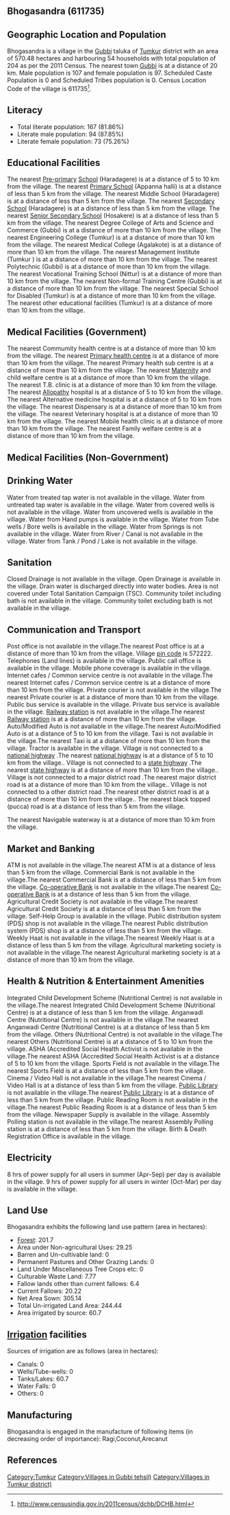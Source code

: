 {{Infobox settlement
| name=Bhogasandra
| native_name=
| native_name_lang=
| other_name=
| nickname=
| settlement_type=Village
| image_skyline=
| image_alt=
| image_caption=
| pushpin_map=India Karnataka
| pushpin_label_position=right
| pushpin_map_alt=
| pushpin_map_caption=Location in Karnataka, India
| latd=
| latm=
| lats=
| latNS=
| longd=
| longm=
| longs=
| longEW=
| coordinates_display=inline,title
| subdivision_type=Country
| subdivision_name={{flag|India}}
| subdivision_type1=[[States and territories of India|State]]
| subdivision_name1=Karnataka 
| subdivision_type2=[[List of districts of India|District]]
| subdivision_name2=Tumkur
| subdivision_type3=Tahsil
| subdivision_name3=Gubbi 
| website=
| established_title=<!-- Established -->
| established_date=
| founder=
| named_for=
| government_type=
| governing_body=
| unit_pref=Metric=
| area_footnotes=
| area_rank=
| area_total_km2=5.70
| elevation_footnotes=
| elevation_m=
| population_total=204
| population_as_of=2011
| population_rank=
| population_density_km2=35
| population_demonym=
| population_footnotes=
| demographics_type1=Languages
| demographics1_title1=Official
| demographics1_info1=[[Kannada language|Kannada]]
| timezone1=[[Indian Standard Time|IST]]
| utc_offset1==+5:30
| postal_code_type=[[Postal Index Number|PIN]]
| postal_code=572222
| area_code_type=Telephone code
| area_code=
| registration_plate=
| blank1_name_sec1=Nearest city
| blank1_info_sec1=[[Gubbi]]
| blank2_name_sec1=[[Human sex ratio|Sex ratio]]
| blank2_info_sec1=906 [[male|♂]]/[[female|♀]]
| blank3_name_sec1=Literacy
| blank3_info_sec1=81.86%
| blank1_name_sec2=[[2011 Census of India|2011 census]] code
| blank1_info_sec2=611735
| footnotes=
}}

== Bhogasandra (611735) ==

== Geographic Location and Population ==

Bhogasandra is a village in the [[Gubbi ]] taluka of [[Tumkur]] district with an area of 570.48 hectares and harbouring 54 households with total population of 204 as per the 2011 Census. The nearest town [[Gubbi]] is at a distance of 20 km. Male population is 107 and female population is 97. Scheduled Caste Population is 0 and Scheduled Tribes population is 0. Census Location Code of the village is 611735<ref>http://www.censusindia.gov.in/2011census/dchb/DCHB.html</ref>.


== Literacy ==  
* Total literate population: 167 (81.86%)
* Literate male population: 94 (87.85%)
* Literate female population: 73 (75.26%)


== Educational Facilities ==  
The nearest [[Pre-primary]] [[School]] (Haradagere) is at a distance of 5 to 10 km from the village.
The nearest [[Primary School]] (Appanna halli) is at a distance of less than 5 km from the village.
The nearest Middle School (Haradagere) is at a distance of less than 5 km from the village.
The nearest [[Secondary School]] (Haradagere) is at a distance of less than 5 km from the village.
The nearest [[Senior Secondary School]] (Hosakere) is at a distance of less than 5 km from the village.
The nearest Degree College of Arts and Science and Commerce (Gubbi) is at a distance of more than 10 km from the village.
The nearest Engineering College (Tumkur) is at a distance of more than 10 km from the village.
The nearest Medical College (Agalakote) is at a distance of more than 10 km from the village.
The nearest Management Institute (Tumkur ) is at a distance of more than 10 km from the village.
The nearest Polytechnic (Gubbi) is at a distance of more than 10 km from the village.
The nearest Vocational Training School (Nittur) is at a distance of more than 10 km from the village.
The nearest Non-formal Training Centre (Gubbi) is at a distance of more than 10 km from the village.
The nearest Special School for Disabled (Tumkur) is at a distance of more than 10 km from the village.
The nearest other educational facilities (Tumkur) is at a distance of more than 10 km from the village.


== Medical Facilities (Government) ==
The nearest Commumity health centre is at a distance of more than 10 km from the village.
The nearest [[Primary health centre]] is at a distance of more than 10 km from the village.
The nearest Primary health sub centre is at a distance of more than 10 km from the village.
The nearest [[Maternity]] and child welfare centre is at a distance of more than 10 km from the village.
The nearest T.B. clinic is at a distance of more than 10 km from the village.
The nearest [[Allopathy]] hospital is at a distance of 5 to 10 km from the village.
The nearest Alternative medicine hospital is at a distance of 5 to 10 km from the village.
The nearest Dispensary is at a distance of more than 10 km from the village.
The nearest Veterinary hospital is at a distance of more than 10 km from the village.
The nearest Mobile health clinic is at a distance of more than 10 km from the village.
The nearest Family welfare centre is at a distance of more than 10 km from the village.


== Medical Facilities (Non-Government) ==











== Drinking Water ==
Water from treated tap water is not available in the village.
Water from untreated tap water is available in the village.
Water from covered wells is not available in the village.
Water from uncovered wells is available in the village.
Water from Hand pumps is available in the village.
Water from Tube wells / Bore wells is available in the village.
Water from Springs is not available in the village.
Water from River / Canal is not available in the village.
Water from Tank / Pond / Lake is not available in the village.


== Sanitation ==
Closed Drainage is not available in the village.
Open Drainage is available in the village.
Drain water is discharged directly into water bodies.
Area is not covered under Total Sanitation Campaign (TSC).
Community toilet including bath is not available in the village.
Community toilet excluding bath is not available in the village.


== Communication and Transport ==
Post office is not available in the village.The nearest Post office is at a distance of more than 10 km from the village.
Village [[pin code]] is 572222.
Telephones (Land lines) is available in the village.
Public call office is available in the village.
Mobile phone coverage is available in the village.
Internet cafes / Common service centre is not available in the village.The nearest Internet cafes / Common service centre is at a distance of more than 10 km from the village.
Private courier is not available in the village.The nearest Private courier is at a distance of more than 10 km from the village.
Public bus service is available in the village.
Private bus service is available in the village.
[[Railway station]] is not available in the village.The nearest [[Railway station]] is at a distance of more than 10 km from the village.
Auto/Modified Auto is not available in the village.The nearest Auto/Modified Auto is at a distance of 5 to 10 km from the village.
Taxi is not available in the village.The nearest Taxi is at a distance of more than 10 km from the village.
Tractor is available in the village.
Village is not connected to a [[national highway]] .The nearest [[national highway]] is at a distance of 5 to 10 km from the village..
Village is not connected to a [[state highway]] .The nearest [[state highway]] is at a distance of more than 10 km from the village..
Village is not connected to a major district road   .The nearest major district road   is at a distance of more than 10 km from the village..
Village is not connected to a other district road .The nearest other district road is at a distance of more than 10 km from the village..
The nearest black topped (pucca) road is at a distance of less than 5 km from the village.


The nearest Navigable waterway is at a distance of more than 10 km from the village.



== Market and Banking ==
ATM is not available in the village.The nearest ATM is at a distance of less than 5 km from the village.
Commercial Bank is not available in the village.The nearest Commercial Bank is at a distance of less than 5 km from the village.
[[Co-operative Bank]] is not available in the village.The nearest [[Co-operative Bank]] is at a distance of less than 5 km from the village.
Agricultural Credit Society is not available in the village.The nearest Agricultural Credit Society is at a distance of less than 5 km from the village.
Self-Help Group is available in the village.
Public distribution system (PDS) shop is not available in the village.The nearest Public distribution system (PDS) shop is at a distance of less than 5 km from the village.
Weekly Haat is not available in the village.The nearest Weekly Haat is at a distance of less than 5 km from the village.
Agricultural marketing society is not available in the village.The nearest Agricultural marketing society is at a distance of more than 10 km from the village.


== Health & Nutrition & Entertainment Amenities ==
Integrated Child Development Scheme (Nutritional Centre) is not available in the village.The nearest Integrated Child Development Scheme (Nutritional Centre) is at a distance of less than 5 km from the village.
Anganwadi Centre (Nutritional Centre) is not available in the village.The nearest Anganwadi Centre (Nutritional Centre) is at a distance of less than 5 km from the village.
Others (Nutritional Centre) is not available in the village.The nearest Others (Nutritional Centre) is at a distance of 5 to 10 km from the village.
ASHA (Accredited Social Health Activist is not available in the village.The nearest ASHA (Accredited Social Health Activist is at a distance of 5 to 10 km from the village.
Sports Field is not available in the village.The nearest Sports Field is at a distance of less than 5 km from the village.
Cinema / Video Hall is not available in the village.The nearest Cinema / Video Hall is at a distance of less than 5 km from the village.
[[Public Library]] is not available in the village.The nearest [[Public Library]] is at a distance of less than 5 km from the village.
Public Reading Room is not available in the village.The nearest Public Reading Room is at a distance of less than 5 km from the village.
Newspaper Supply is available in the village.
Assembly Polling station is not available in the village.The nearest Assembly Polling station is at a distance of less than 5 km from the village.
Birth & Death Registration Office is available in the village.


== Electricity ==






8 hrs of power supply for all users in summer (Apr-Sep) per day is available in the village.
9 hrs of power supply for all users in winter (Oct-Mar) per day is available in the village.


== Land Use ==
Bhogasandra exhibits the following land use pattern (area in hectares):
* [[Forest]]: 201.7
* Area under Non-agricultural Uses: 29.25
* Barren and Un-cultivable land: 0
* Permanent Pastures and Other Grazing Lands: 0
* Land Under Miscellaneous Tree Crops etc: 0
* Culturable Waste Land: 7.77
* Fallow lands other than current fallows: 6.4
* Current Fallows: 20.22
* Net Area Sown: 305.14
* Total Un-irrigated Land Area: 244.44
* Area irrigated by source: 60.7


== [[Irrigation]] facilities ==
Sources of irrigation are as follows (area in hectares):
* Canals: 0
* Wells/Tube-wells: 0
* Tanks/Lakes: 60.7
* Water Falls: 0
* Others: 0


== Manufacturing ==
Bhogasandra is engaged in the manufacture of following items (in decreasing order of importance): Ragi,Coconut,Arecanut


[[Category:Tumkur]]
[[Category:Villages in Gubbi  tehsil)]]
[[Category:Villages in Tumkur district)]]


== References ==
{{Reflist}}


